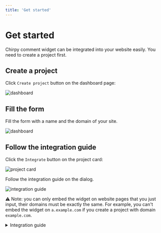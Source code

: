 ```yaml
---
title: 'Get started'
---
```


# Get started

Chirpy comment widget can be integrated into your website easily. You need to create a project first.

## Create a project

Click `Create project` button on the dashboard page:

![dashboard](/images/docs/get-started/dashboard.png)

## Fill the form

Fill the form with a name and the domain of your site.

![dashboard](/images/docs/get-started/form.png)

## Follow the integration guide

Click the `Integrate` button on the project card:

![project card](/images/docs/get-started/project-card.png)

Follow the integration guide on the dialog.

![integration guide](/images/docs/get-started/integration-guide.png)

⚠️ Note: you can only embed the widget on website pages that you just input, their domains must be exactly the same. For example, you can't embed the widget on `a.example.com` if you create a project with domain `example.com`.

<details>
  <summary>Integration guide</summary>
  <h3>Usage on any website</h3>

To embed the comment widget on your website, first add the script tag with your project id to the HTML:

```html
<script
  defer
  src="http://chirpy.dev/bootstrapper.js"
  data-chirpy-domain="<your-domain>"
></script>
```

Then, add the data-chirpy-comment attribute to any HTML element that should render the widget:

```html
<div data-chirpy-comment="true" id="chirpy-comment"></div>
```

</details>
